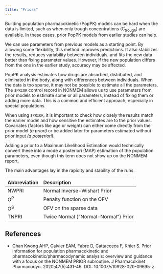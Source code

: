```yaml
---
title: "Priors"
---
```


:::{.callout-caution title="Under construction"}
:::

Building population pharmacokinetic (PopPK) models can be hard when the data is limited, such as when only trough concentrations (C~trough~) are available.
In these cases, prior PopPK models from earlier studies can help.

We can use parameters from previous models as a starting point.
By allowing some flexibility, this method improves predictions.
It also stabilizes the results, reduces variability between individuals, and fits the new data better than fixing parameter values.
However, if the new population differs from the one in the earlier study, accuracy may be affected.

PopPK analysis estimates how drugs are absorbed, distributed, and eliminated in the body, along with differences between individuals.
When the data is too sparse, it may not be possible to estimate all the parameters.
The `$PRIOR` control record in NONMEM allows us to use parameters from prior models to estimate some or all parameters, instead of fixing them or adding more data.
This is a common and efficient approach, especially in special populations.

When using `$PRIOR`, it is important to check how closely the results match the earlier model and how sensitive the estimates are to the prior values.
Covariates (factors like age or weight) can either come directly from the prior model *(a priori)* or be added later for parameters estimated without prior input *(a posteriori)*.

Adding a prior to a Maximum Likelihood Estimation would technically convert these into a mode a posteriori (MAP) estimation of the population parameters, even though this term does not show up on the NONMEM report.

The main advantages lay in the rapidity and stability of the runs.

| Abbreviation | Description |
| :--- | :--- |
| NWPRI | Normal Inverse-Wishart Prior |
| O^P^ | Penalty function on the OFV |
| O^S^ | OFV on the sparse data |
| TNPRI | Twice Normal ("Normal-Normal") Prior |

## References

* Chan Kwong AHP, Calvier EAM, Fabre D, Gattacceca F, Khier S. Prior information for population pharmacokinetic and pharmacokinetic/pharmacodynamic analysis: overview and guidance with a focus on the NONMEM PRIOR subroutine. J Pharmacokinet Pharmacodyn. 2020;47(5):431-46. DOI: 10.1007/s10928-020-09695-z

::: {#refs}
:::
